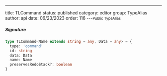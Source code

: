 ---
title: TLCommand
status: published
category: editor
group: TypeAlias
author: api
date: 06/23/2023
order: 116
---<Small>Public TypeAlias</Small>




##### Signature


```ts
type TLCommand<Name extends string = any, Data = any> = {
  type: 'command'
  id: string
  data: Data
  name: Name
  preservesRedoStack?: boolean
}
```

